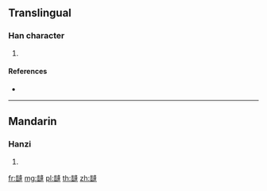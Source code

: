 {{character info/new}}
==Translingual==

===Han character===
{{Han char|rn=180|rad=音|as=10|sn=19|four=|canj=YAYHJ}}

# {{defn|Han|sort=音10}}

====References====
* {{Han ref|kx=1397.320|dkj=43311|dj=1914.010|hdz=74498.070|uh=97FC|ud=38908}}

----

==Mandarin==

===Hanzi===
{{cmn-hanzi|pin=[[péng]] ([[peng2]])|wg=p'eng<sup>2</sup>}}

# {{defn|lang=cmn|sort=音10}}

[[fr:韼]]
[[mg:韼]]
[[pl:韼]]
[[th:韼]]
[[zh:韼]]